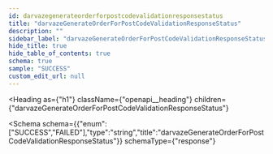 ```yaml
---
id: darvazegenerateorderforpostcodevalidationresponsestatus
title: "darvazeGenerateOrderForPostCodeValidationResponseStatus"
description: ""
sidebar_label: "darvazeGenerateOrderForPostCodeValidationResponseStatus"
hide_title: true
hide_table_of_contents: true
schema: true
sample: "SUCCESS"
custom_edit_url: null
---
```



<Heading
  as={"h1"}
  className={"openapi__heading"}
  children={"darvazeGenerateOrderForPostCodeValidationResponseStatus"}
>
</Heading>





<Schema
  schema={{"enum":["SUCCESS","FAILED"],"type":"string","title":"darvazeGenerateOrderForPostCodeValidationResponseStatus"}}
  schemaType={"response"}
>
  
</Schema>
            